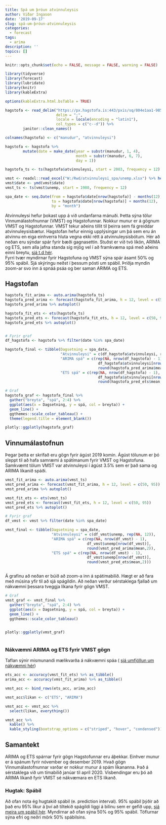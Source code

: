 ```yaml
---
title: Spá um þróun atvinnuleysis
author: Viðar Ingason
date: '2019-09-17'
slug: spá-um-þróun-atvinnuleysis
categories:
  - forecast
tags:
  - arima
description: ''
topics: []
---
```


```r
knitr::opts_chunk$set(echo = FALSE, message = FALSE, warning = FALSE)

library(tidyverse)
library(forecast)
library(lubridate)
library(knitr)
library(kableExtra)

options(kableExtra.html.bsTable = TRUE)

```


```r
hagstofa <- read_delim("https://px.hagstofa.is:443/pxis/sq/804e1aa1-985f-4704-a0eb-63fc94884389",
                       delim = ";",
                       locale = locale(encoding = "latin1"),
                       col_types = c("c--d")) %>%
        janitor::clean_names()

colnames(hagstofa) <- c("manudur", "atvinnuleysi")

hagstofa <- hagstofa %>%
        mutate(date = make_date(year = substr(manudur, 1, 4),
                                month = substr(manudur, 6, 7),
                                day = 1))

hagstofa_ts <- ts(hagstofa$atvinnuleysi, start = 2003, frequency = 12)
```


```r
vmst <- readxl::read_excel("W:/Rwd/atvinnuleysi_spa/unemp.xlsx") %>% head(-1)
vmst$date <- ymd(vmst$date)
vmst_ts <- ts(vmst$unemp, start = 1980, frequency = 12)
```


```r

spa_date <- seq.Date(from = hagstofa$date[nrow(hagstofa)] - months(12),
                     to = hagstofa$date[nrow(hagstofa)] + months(12),
                     by = "month")

```


Atvinnuleysi hefur þokast upp á við undanfarna mánuði. Þetta sýna tölur Vinnumálastofnunnar (VMST) og Hagstofunnar. Nokkur munur er á gögnum VMST og Hagstofunnar. VMST tekur aðeins tillit til þeirra sem fá greiddar atvinnuleysisbætur. Hagstofan hefur einnig upplýsingar um þá sem eru án atvinnu en eiga einhverra hluta vegna ekki rétt á atvinnuleysisbótum. Hér að neðan eru sýndar spár fyrir bæði gagnasettin. Stuðst er við tvö líkön, ARIMA og ETS, sem alla jafna standa sig mjög vel í að framkvæma spá með aðeins einni breytu, [sjá t.d hér](https://journals.plos.org/plosone/article?id=10.1371/journal.pone.0194889).  
Fyrri tvær myndirnar fyrir Hagstofuna og VMST sýna spár ásamt 50% og 95% spábil. Sjá skýringu neðst í þessum pósti um spábil. Þriðja myndin zoom-ar svo inn á spnáá psáa og ber saman ARIMA og ETS.

## Hagstofan
```r

hagstofa_fit_arima <- auto.arima(hagstofa_ts)
hagstofa_pred_arima <- forecast(hagstofa_fit_arima, h = 12, level = c(50, 95))
hagstofa_pred_arima %>% autoplot()

hagstofa_fit_ets <- ets(hagstofa_ts)
hagstofa_pred_ets <- forecast(hagstofa_fit_ets, h = 12, level = c(50, 95))
hagstofa_pred_ets %>% autoplot()


# Fyrir graf
df_hagstofa <- hagstofa %>% filter(date %in% spa_date)

hagstofa_final <- tibble(Dagsetning = spa_date,
                         "Atvinnuleysi" = c(df_hagstofa$atvinnuleysi, rep(NA, 12)),
                         "ARIMA spá" = c(rep(NA, nrow(df_hagstofa) - 1),
                                          df_hagstofa$atvinnuleysi[nrow(df_hagstofa)],
                                          round(hagstofa_pred_arima$mean,2)),
                         "ETS spá" = c(rep(NA, nrow(df_hagstofa) - 1),
                                          df_hagstofa$atvinnuleysi[nrow(df_hagstofa)],
                                          round(hagstofa_pred_ets$mean,2)))

```


```r

# Graf
hagstofa_graf <- hagstofa_final %>%
  gather("breyta", "spá", 2:4) %>%
  ggplot(aes(x = Dagsetning, y = spá, col = breyta)) +
  geom_line() + 
  ggthemes::scale_color_tableau() + 
  theme(legend.title = element_blank())

plotly::ggplotly(hagstofa_graf)

```



## Vinnumálastofnun
Þegar þetta er skrifað eru gögn fyrir ágúst 2019 komin. Ágúst tölunum er þó sleppt til að hafa samræmi á spátímanum fyrir VMST og Hagstofuna. Samkvæmt tölum VMST var atvinnuleysi í ágúst 3.5% sem er það sama og ARIMA líkanið spáði.  

```r

vmst_fit_arima <- auto.arima(vmst_ts)
vmst_pred_arima <- forecast(vmst_fit_arima, h = 12, level = c(50, 95))
vmst_pred_arima %>% autoplot()

vmst_fit_ets <- ets(vmst_ts)
vmst_pred_ets <- forecast(vmst_fit_ets, h = 12, level = c(50, 95))
vmst_pred_ets %>% autoplot()

# Fyrir graf
df_vmst <- vmst %>% filter(date %in% spa_date)

vmst_final <- tibble(Dagsetning = spa_date,
                     "Atvinnuleysi" = c(df_vmst$unemp, rep(NA, 12)),
                     "ARIMA spá" = c(rep(NA, nrow(df_vmst) - 1),
                                     df_vmst$unemp[nrow(df_vmst)],
                                     round(vmst_pred_arima$mean,2)),
                     "ETS spá" = c(rep(NA, nrow(df_vmst) - 1),
                                     df_vmst$unemp[nrow(df_vmst)],
                                     round(vmst_pred_ets$mean,2)))



```

Á grafinu að neðan er búið að zoom-a inn á spátímabilið. Hægt er að fara með músina yfir til að sjá spágildin. Að neðan verður sérstaklega fjallað um nákvæmni þessara tveggja líkana fyrir gögn VMST.

```r

# Graf
vmst_graf <- vmst_final %>%
  gather("breyta", "spá", 2:4) %>%
  ggplot(aes(x = Dagsetning, y = spá, col = breyta)) +
  geom_line() + 
  ggthemes::scale_color_tableau()
  

plotly::ggplotly(vmst_graf)
  

```


### Nákvæmni ARIMA og ETS fyrir VMST gögn
Taflan sýnir mismunandi mælikvarða á nákvæmni spáa ( [sjá umfjöllun um nákvæmni hér](https://otexts.com/fpp2/accuracy.html))
```r

ets_acc <- accuracy(vmst_fit_ets) %>% as_tibble()
arima_acc <- accuracy(vmst_fit_arima) %>% as_tibble()

vmst_acc <- bind_rows(ets_acc, arima_acc)

vmst_acc$likan <- c("ETS", "ARIMA")

vmst_acc <- vmst_acc %>% 
  select(likan, everything())

vmst_acc %>% 
  kable() %>% 
  kable_styling(bootstrap_options = c("striped", "hover", "condensed"))

```



## Samantekt
ARIMA og ETS spárnar fyrir gögn Hagstofunnar eru áþekkar. Einhver munur er á spánum fyrir nóvember og desember 2019. Hvað gögn Vinnumálastofnunnar varðar er nokkur munur á spám líkananna. Það á sérstaklega við um tímabilið janúar til apríl 2020. Vísbendingar eru þó að ARIMA líkanð fyrir VMST sé nákvæmara en ETS líkanð.  


### Hugtak: Spábil
Að ofan nota ég hugtakið spábil (e. prediction interval). 95% spábil þýðir að það eru 95% líkur á því að tiltekið spágildi liggi á bilinu sem er gefið upp, [sjá meira um spábil hér](https://otexts.com/fpp2/prediction-intervals.html). Myndirnar að ofan sýna 50% og 95% spábil. Töflurnar sýna efri og neðri mörk 50% spábilsins.

